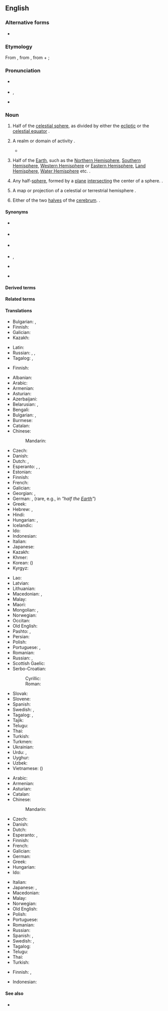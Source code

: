 {{also|hémisphère}}
{{wikipedia}}
==English==

===Alternative forms===
* {{l|en|hemisphære}} {{qualifier|archaic}}

===Etymology===
From {{der|en|la|hemisphaerium}}, from {{der|en|grc|ἡμισφαίριον}}, from {{m|grc|ἡμι-||half}} + {{m|grc|σφαῖρα||sphere}}; {{prefix|en|hemi|sphere}}

===Pronunciation===
* {{a|RP}} {{IPA|en|/ˈhɛmɪsfɪə/}}
* {{a|US}} {{enPR|hĕ'mĭsfîr}}, {{IPA|en|/ˈhɛmɪsfɪəɹ/}}
* {{audio|en|en-us-hemisphere.ogg|Audio (US)}}

===Noun===
{{en-noun}}

# {{lb|en|astronomy|astrology}} Half of the [[celestial sphere]], as divided by either the [[ecliptic]] or the [[celestial equator]] {{defdate|from 14th c.}}.
# {{lb|en|figuratively}} A realm or domain of activity {{defdate|1503}}.
#* {{quote-book|en|year=1831|author={{w|Letitia Elizabeth Landon}}|title=Romance and Reality|volume=3|pages=91-92|text=Love is the Columbus of our moral world, and opens, at some period or other, a new '''hemisphere''' to our view.}}
# {{lb|en|geography}} Half of the [[Earth]], such as the [[Northern Hemisphere]], [[Southern Hemisphere]], [[Western Hemisphere]] or [[Eastern Hemisphere]], [[Land Hemisphere]], [[Water Hemisphere]] etc. {{defdate|1550s}}.
# {{lb|en|geometry}} Any half-[[sphere]], formed by a [[plane]] [[intersect]]ing the center of a sphere. {{defdate|1580s}}.
# {{lb|en|cartography}} A map or projection of a celestial or terrestrial hemisphere {{defdate|1706}}.
# {{lb|en|anatomy}} Either of the two [[halves]] of the [[cerebrum]]. {{defdate|1804}}.

====Synonyms====
* {{sense|astronomy: half of the celestial sphere}} {{l|en|celestial hemisphere}}
* {{sense|geography: half of the terrestrial sphere}} {{l|en|terrestrial hemisphere}}
* {{sense|figuratively: a domain of thought or action}} {{l|en|sphere}}
* {{sense|geometry: half of a sphere}} {{l|en|half-sphere}}, {{l|en|half sphere}}
* {{sense|anatomy: either of the two lobes of the cerebellum}} {{l|en|cerebral hemisphere}}
* {{sense|cartography: a map showing a projection of a hemisphere}} {{l|en|planisphere}}

====Derived terms====
{{der3|en|
|Eastern Hemisphere
|Western Hemisphere
|Northern Hemisphere
|Southern Hemisphere
|Water Hemisphere
|Land Hemisphere
|Hemisphere
|Hemispheric
|Hemispherian
|eastern hemisphere
|western hemisphere
|northern hemisphere
|southern hemisphere
|hemispherian
|hemispheric
|hemispherical
|hemispherically
|hemispheroid
|hemispheroidal
|hemispheroidally
}}

====Related terms====
{{rel3|en|
|hemi-
|sphere
|demisphere
|semisphere
}}

====Translations====
{{trans-top|half of the celestial sphere}}
* Bulgarian: {{t+|bg|полусфе́ра|f}}, {{t+|bg|полукълбо́|n}}
* Finnish: {{t+|fi|puolipallo}}
* Galician: {{t+|gl|hemisferio|m}}
* Kazakh: {{t|kk|жартышар}}
{{trans-mid}}
* Latin: {{t|la|hēmisphaerium|n}}
* Russian: {{t+|ru|полусфе́ра|f}}, {{t+|ru|полуша́рие|n}}, {{t+|ru|гемисфе́ра|f}}
* Tagalog: {{t|tl|hatimbulog}}, {{t|tl|hating-daigdig}}
{{trans-bottom}}

{{trans-top|realm or domain of activity}}
* Finnish: {{t|fi|toimintapiiri}}
{{trans-mid}}
{{trans-bottom}}

{{trans-top|half of the Earth}}
* Albanian: {{t+|sq|hemisferë|f}}
* Arabic: {{t|ar|نِصْف كُرَة|m}}
* Armenian: {{t+|hy|կիսագունդ}}
* Asturian: {{t+|ast|hemisferiu|m}}
* Azerbaijani: {{t|az|yarımkürə}}
* Belarusian: {{t|be|паўша́р'е|n}}, {{t|be|паўку́ля|f}}
* Bengali: {{t|bn|গোলার্ধ}}
* Bulgarian: {{t+|bg|полукълбо́|n}}, {{t+|bg|хемисфе́ра|f}}
* Burmese: {{t+|my|ကမ္ဘာလုံးခြမ်း}}
* Catalan: {{t+|ca|hemisferi|m}}
* Chinese:
*: Mandarin: {{t+|cmn|半球|tr=bànqiú|sc=Hani}}
* Czech: {{t+|cs|polokoule|f}}
* Danish: {{t+|da|halvkugle|c}}
* Dutch: {{t+|nl|halfrond|n}}, {{t+|nl|hemisfeer|m}}
* Esperanto: {{t|eo|duonsfero}}, {{t|eo|hemisfero}}, {{t|eo|duonglobo}}
* Estonian: {{t|et|poolkera}}
* Finnish: {{t+|fi|pallonpuolisko}}
* French: {{t+|fr|hémisphère|m}}
* Galician: {{t+|gl|hemisferio|m}}
* Georgian: {{t|ka|ნახევარსფერო|sc=Geor}}, {{t|ka|ჰემისფერო}}
* German: {{t+|de|Hemisphäre|f}}, {{t+|de|Halbkugel|f}} (rare, e.g., in {{t|de|Erdhalbkugel|f}} ''"half the [[Earth]]"'')
* Greek: {{t+|el|ημισφαίριο|m}}
* Hebrew: {{t+|he|המיספירה}}, {{t|he|חֲצִי כַּדּוּר|m|tr=khatsi kadúr}}
* Hindi: {{t+|hi|गोलार्ध|m}}
* Hungarian: {{t+|hu|félgömb}}, {{t+|hu|félteke}}
* Icelandic: {{t|is|hálfkúla|f}}
* Ido: {{t+|io|misfero}}
* Indonesian: {{t|id|belahan bumi}}
* Italian: {{t+|it|emisfero}}
* Japanese: {{t+|ja|半球|tr=はんきゅう, hankyū}}
* Kazakh: {{t|kk|жартышар}}
* Khmer: {{t|km|អឌ្ឍគោល}}
* Korean: {{t+|ko|반구}} ({{t+|ko|半球|sc=Hani}})
* Kyrgyz: {{t|ky|жарым шар}}
{{trans-mid}}
* Lao: {{t|lo|ຊີກໂລກ}}
* Latvian: {{t|lv|puslode|f}}
* Lithuanian: {{t+|lt|pusrutulis|m}}
* Macedonian: {{t|mk|полутопка|f}}, {{t|mk|хемисфера|f}}
* Malay: {{t|ms|hemisfera}}
* Maori: {{t|mi|tuakoi}}
* Mongolian: {{t|mn|тал бөмбөрцөг}}, {{t|mn|бөмбөрцгийн тал}}
* Norwegian: {{t+|no|halvkule|m|f}}
* Occitan: {{t+|oc|emisfèri|m}}
* Old English: {{t|ang|healftrendel|m}}
* Pashto: {{t+|ps|نيمه کره|f|tr=nímakorá}}, {{t|ps|نصف کره|f|tr=nesfekorá}}
* Persian: {{t+|fa|نیمکره|tr=nimkore}}
* Polish: {{t+|pl|półkula|f}}
* Portuguese: {{t+|pt|hemisfério|m}}, {{t+|pt|hemisfério|m}}
* Romanian: {{t+|ro|emisferă|f}}
* Russian: {{t+|ru|полуша́рие|n}}, {{t+|ru|гемисфе́ра|f}} {{qualifier|literary, rare}}
* Scottish Gaelic: {{t|gd|leth-chruinne|m}}
* Serbo-Croatian:
*: Cyrillic: {{t|sh|хемисфе́ра|f}}
*: Roman: {{t+|sh|hemisféra|f}}
* Slovak: {{t|sk|pologuľa|f}}
* Slovene: {{t+|sl|polobla|f}}
* Spanish: {{t+|es|hemisferio|m}}
* Swedish: {{t+|sv|halvklot|n}}, {{t+|sv|hemisfär|c}}
* Tagalog: {{t|tl|hating-daigdig}}, {{t|tl|hatimbulog}}
* Tajik: {{t|tg|нимкура}}
* Telugu: {{t|te|అర్ధగోళము|sc=Telu}}
* Thai: {{t+|th|ซีกโลก}}
* Turkish: {{t+|tr|yarımküre}}
* Turkmen: {{t|tk|ýarymşar}}
* Ukrainian: {{t|uk|півку́ля|f}}
* Urdu: {{t|ur|نیم کرہ|tr=nim kura}}, {{t|ur|نصف کره|tr=nisf kura}}
* Uyghur: {{t|ug|يېرىم شار}}
* Uzbek: {{t|uz|yarim shar}}
* Vietnamese: {{t+|vi|bán cầu}} ({{t|vi|半球|sc=Hani}})
{{trans-bottom}}

{{trans-top|any half-sphere}}
* Arabic: {{t|ar|نِصْف كُرَة|m}}
* Armenian: {{t+|hy|կիսագունդ}}
* Asturian: {{t+|ast|hemisferiu|m}}
* Catalan: {{t+|ca|hemisferi|m}}
* Chinese:
*: Mandarin: {{t+|cmn|半球|tr=bànqiú|sc=Hani}}
* Czech: {{t+|cs|polokoule|f}}
* Danish: {{t+|da|halvkugle}}
* Dutch: {{t+|nl|hemisfeer|m}}
* Esperanto: {{t|eo|duonsfero}}, {{t|eo|hemisfero}}
* Finnish: {{t+|fi|puolipallo}}
* French: {{t+|fr|hémisphère|m}}
* Galician: {{t+|gl|hemisferio|m}}
* German: {{t+|de|Halbkugel|f}}
* Greek: {{t+|el|ημισφαίριο|n}}
* Hungarian: {{t+|hu|félgömb}}
* Ido: {{t+|io|misfero}}
{{trans-mid}}
* Italian: {{t+|it|emisfero}}
* Japanese: {{t|ja|半球体|tr=はんきゅうたい, hankyūtai}}, {{t+|ja|半球|tr=はんきゅう, hankyū}}
* Macedonian: {{t|mk|полутопка|f}}
* Malay: {{t|ms|hemisfera}}
* Norwegian: {{t+|no|halvkule}}
* Old English: {{t|ang|healftrendel|m}}
* Polish: {{t+|pl|półkula|f}}
* Portuguese: {{t+|pt|hemisfério|m}}
* Romanian: {{t+|ro|emisferă|f}}
* Russian: {{t+|ru|полуша́рие|n}}
* Spanish: {{t+|es|hemisferio|m}}, {{t|es|semiesfera|f}}
* Swedish: {{t+|sv|halvklot|c\n}}, {{t+|sv|hemisfär|c}}
* Tagalog: {{t|tl|hatimbulog}}
* Telugu: {{t|te|అర్ధగోళము|sc=Telu}}
* Thai: {{t+|th|ซีกโลก}}
* Turkish: {{t+|tr|yarımküre|s}}
{{trans-bottom}}

{{trans-top|cartography: map or projection of a celestial or terrestrial hemisphere}}
* Finnish: {{t+|fi|pallonpuolisko}} {{qualifier|terrestrial}}, {{t+|fi|tähtitaivas}} {{qualifier|celestial}}
{{trans-mid}}
{{trans-bottom}}

{{trans-see|lobe of cerebrum|cerebral hemisphere}}

{{checktrans-top}}
* Indonesian: {{t+check|id|hemisfer}}
{{trans-mid}}
{{trans-bottom}}

====See also====
* {{l|en|dome}}